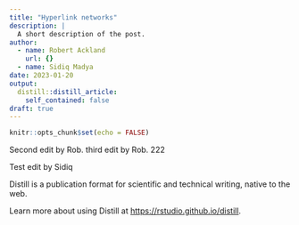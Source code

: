 ```yaml
---
title: "Hyperlink networks"
description: |
  A short description of the post.
author:
  - name: Robert Ackland
    url: {}
  - name: Sidiq Madya
date: 2023-01-20
output:
  distill::distill_article:
    self_contained: false
draft: true
---
```



```r
knitr::opts_chunk$set(echo = FALSE)
```

Second edit by Rob.  third edit by Rob.  222

Test edit by Sidiq

Distill is a publication format for scientific and technical writing, native to the web.

Learn more about using Distill at <https://rstudio.github.io/distill>.


